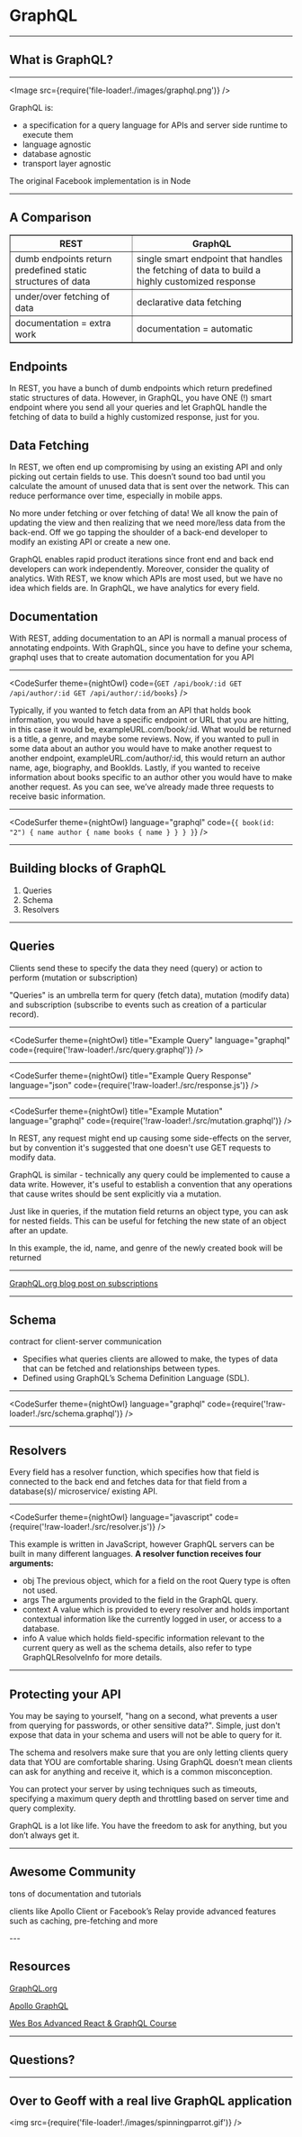 

<Head>
  <title>GraphQL Workshop</title>
  <link rel="shortcut icon" type="image/ico" href="/graphql/favicon.ico" />
</Head>


<h1>GraphQL</h1>

---


<h2>What is GraphQL?</h2>

---


<Image src={require('file-loader!./images/graphql.png')} />

<Notes>
  GraphQL is:
  <ul>
    <li>
      a specification for a query language for APIs and server side runtime to
      execute them
    </li>
    <li>language agnostic</li>
    <li>database agnostic</li>
    <li>transport layer agnostic</li>
  </ul>
  The original Facebook implementation is in Node
</Notes>

---


## A Comparison

<table border="1" cellpadding="10">
  <thead>
    <th>REST</th>
    <th>GraphQL</th>
  </thead>
  <tbody>
    <Appear>
      <tr>
        <td>dumb endpoints return predefined static structures of data</td>
        <td>
          single smart endpoint that handles the fetching of data to build a
          highly customized response
        </td>
      </tr>
      <tr>
        <td>under/over fetching of data</td>
        <td>declarative data fetching</td>
      </tr>
      <tr>
        <td>documentation = extra work</td>
        <td>documentation = automatic</td>
      </tr>
    </Appear>
  </tbody>
</table>

<Notes>
  <h2>Endpoints</h2>
  <p>
    In REST, you have a bunch of dumb endpoints which return predefined static
    structures of data. However, in GraphQL, you have ONE (!) smart endpoint
    where you send all your queries and let GraphQL handle the fetching of data
    to build a highly customized response, just for you.
  </p>
  <h2>Data Fetching</h2>
  <p>
    In REST, we often end up compromising by using an existing API and only
    picking out certain fields to use. This doesn’t sound too bad until you
    calculate the amount of unused data that is sent over the network. This can
    reduce performance over time, especially in mobile apps.
  </p>
  <p>
    No more under fetching or over fetching of data! We all know the pain of
    updating the view and then realizing that we need more/less data from the
    back-end. Off we go tapping the shoulder of a back-end developer to modify
    an existing API or create a new one.
  </p>
  <p>
    GraphQL enables rapid product iterations since front end and back end
    developers can work independently. Moreover, consider the quality of
    analytics. With REST, we know which APIs are most used, but we have no idea
    which fields are. In GraphQL, we have analytics for every field.
  </p>
  <h2>Documentation</h2>
  <p>
    With REST, adding documentation to an API is normall a manual process of
    annotating endpoints. With GraphQL, since you have to define your schema,
    graphql uses that to create automation documentation for you API
  </p>
</Notes>

---


<CodeSurfer
  theme={nightOwl}
  code={`
GET /api/book/:id
GET /api/author/:id
GET /api/author/:id/books
`}
/>

<Notes>
  Typically, if you wanted to fetch data from an API that holds book
  information, you would have a specific endpoint or URL that you are hitting,
  in this case it would be, exampleURL.com/book/:id. What would be returned is a
  title, a genre, and maybe some reviews. Now, if you wanted to pull in some
  data about an author you would have to make another request to another
  endpoint, exampleURL.com/author/:id, this would return an author name, age,
  biography, and BookIds. Lastly, if you wanted to receive information about
  books specific to an author other you would have to make another request. As
  you can see, we’ve already made three requests to receive basic information.
</Notes>

---


<CodeSurfer
  theme={nightOwl}
  language="graphql"
  code={`{
  book(id: "2") {
    name
    author {
      name
      books {
        name
      }
    }
  }
}`}
/>

---


## Building blocks of GraphQL

1. Queries
2. Schema
3. Resolvers

---


## Queries

Clients send these to specify the data they need (query) or action to perform (mutation or subscription)

<Notes>
  "Queries" is an umbrella term for query (fetch data), mutation (modify data)
  and subscription (subscribe to events such as creation of a particular
  record).
</Notes>

---


<CodeSurfer
  theme={nightOwl}
  title="Example Query"
  language="graphql"
  code={require('!raw-loader!./src/query.graphql')}
/>

---


<CodeSurfer
  theme={nightOwl}
  title="Example Query Response"
  language="json"
  code={require('!raw-loader!./src/response.js')}
/>

---


<CodeSurfer
  theme={nightOwl}
  title="Example Mutation"
  language="graphql"
  code={require('!raw-loader!./src/mutation.graphql')}
/>

<Notes>
  <p>
    In REST, any request might end up causing some side-effects on the server,
    but by convention it's suggested that one doesn't use GET requests to modify
    data.
  </p>
  <p>
    GraphQL is similar - technically any query could be implemented to cause a
    data write. However, it's useful to establish a convention that any
    operations that cause writes should be sent explicitly via a mutation.
  </p>
  <p>
    Just like in queries, if the mutation field returns an object type, you can
    ask for nested fields. This can be useful for fetching the new state of an
    object after an update.
  </p>
  <p>
    In this example, the id, name, and genre of the newly created book will be
    returned
  </p>
</Notes>

---


[GraphQL.org blog post on subscriptions](https://graphql.org/blog/subscriptions-in-graphql-and-relay/)

---


## Schema

contract for client-server communication

<Notes>
  <ul>
    <li>
      Specifies what queries clients are allowed to make, the types of data that
      can be fetched and relationships between types.
    </li>
    <li>Defined using GraphQL’s Schema Definition Language (SDL).</li>
  </ul>
</Notes>

---


<CodeSurfer
  theme={nightOwl}
  language="graphql"
  code={require('!raw-loader!./src/schema.graphql')}
/>

---


## Resolvers

Every field has a resolver function, which specifies how that field is connected to the back end and fetches data for that field from a database(s)/ microservice/ existing API.

---


<CodeSurfer
  theme={nightOwl}
  language="javascript"
  code={require('!raw-loader!./src/resolver.js')}
/>

<Notes>
  This example is written in JavaScript, however GraphQL servers can be built in
  many different languages.
  <strong>A resolver function receives four arguments:</strong>
  <ul>
    <li>
      obj The previous object, which for a field on the root Query type is often
      not used.
    </li>
    <li>args The arguments provided to the field in the GraphQL query.</li>
    <li>
      context A value which is provided to every resolver and holds important
      contextual information like the currently logged in user, or access to a
      database.
    </li>
    <li>
      info A value which holds field-specific information relevant to the
      current query as well as the schema details, also refer to type
      GraphQLResolveInfo for more details.
    </li>
  </ul>
</Notes>

---


## Protecting your API

<Notes>
  <p>
    You may be saying to yourself, "hang on a second, what prevents a user from
    querying for passwords, or other sensitive data?". Simple, just don't expose
    that data in your schema and users will not be able to query for it.
  </p>
  <p>
    The schema and resolvers make sure that you are only letting clients query
    data that YOU are comfortable sharing. Using GraphQL doesn’t mean clients
    can ask for anything and receive it, which is a common misconception.
  </p>
  <p>
    You can protect your server by using techniques such as timeouts, specifying
    a maximum query depth and throttling based on server time and query
    complexity.
  </p>
  <p>
    GraphQL is a lot like life. You have the freedom to ask for anything, but
    you don’t always get it.
  </p>
</Notes>

---


## Awesome Community

<Notes>
<p>
  tons of documentation and tutorials
</p>
<p>
  clients like Apollo Client or Facebook’s Relay provide advanced features such as caching, pre-fetching and more
</p>
</Notes>
---


## Resources

[GraphQL.org](https://graphql.org/learn)

[Apollo GraphQL](https://www.apollographql.com/)

[Wes Bos Advanced React & GraphQL Course](https://advancedreact.com/)

---


## Questions?

---


## Over to Geoff with a real live GraphQL application

<img src={require('file-loader!./images/spinningparrot.gif')} />
